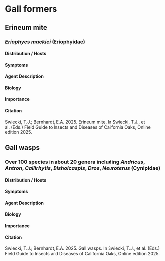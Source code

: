 # Gall formers {#gall}

## Erineum mite {-}

### *Eriophyes mackiei* (Eriophyidae) {-}

#### Distribution / Hosts {-}



#### Symptoms {-}



#### Agent Description {-}



#### Biology {-}



#### Importance {-}

#### Citation {-}

Swiecki, T.J.; Bernhardt, E.A. 2025. Erineum mite. In Swiecki, T.J., et al. (Eds.) Field Guide to Insects and Diseases of California Oaks, Online edition 2025.

## Gall wasps {-}

### Over 100 species in about 20 genera including *Andricus*, *Antron*, *Callirhytis*, *Disholcaspis*, *Dros*, *Neuroterus* (Cynipidae) {-}

#### Distribution / Hosts {-}



#### Symptoms {-}



#### Agent Description {-}



#### Biology {-}



#### Importance {-}

#### Citation {-}

Swiecki, T.J.; Bernhardt, E.A. 2025. Gall wasps. In Swiecki, T.J., et al. (Eds.) Field Guide to Insects and Diseases of California Oaks, Online edition 2025.

